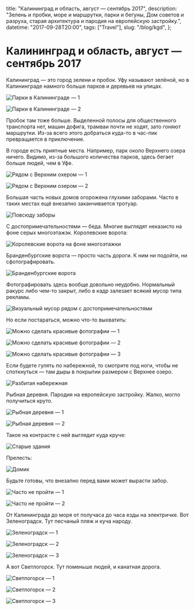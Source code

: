   title: "Калининград и область, август — сентябрь 2017",
  description:
    "Зелень и пробки, море и маршрутки, парки и бегуны, Дом советов и разруха, старая архитектура и пародия на европейскую застройку.",
  datetime: "2017-09-28T20:00",
  tags: ["Travel"],
  slug: "/blog/kgd",
};

# Калининград и область, август — сентябрь 2017

Калининград — это город зелени и пробок. Уфу называют зелёной, но в Калининграде намного больше парков и деревьев на улицах.

![Парки в Калининграде — 1](/img/blog/kgd/1.jpg)

![Парки в Калининграде — 2](/img/blog/kgd/2.jpg)

Пробок там тоже больше. Выделенной полосы для общественного транспорта нет, машин дофига, трамваи почти не ходят, зато гоняют маршрутки. Из-за всего этого добраться куда-то в час-пик превращается в приключение.

В городе есть приятные места. Например, парк около Верхнего озера ничего. Видимо, из-за большого количества парков, здесь бегает больше людей, чем в Уфе.

![Рядом с Верхним охером — 1](/img/blog/kgd/3.jpg)

![Рядом с Верхним озером — 2](/img/blog/kgd/4.jpg)

Большая часть новых домов огорожена глухими заборами. Часто в таких местах ещё внезапно заканчивается тротуар.

![Повсюду заборы](/img/blog/kgd/5.jpg)

С достопримечательностями — беда. Многие выглядят неказисто на фоне серых многоэтажэк. Королевские ворота:

![Королевские ворота на фоне многоэтажки](/img/blog/kgd/6.jpg)

Бранденбургские ворота — просто часть дороги. К ним ни подойти, ни сфотографировать.

![Бранденбургские ворота](/img/blog/kgd/7.jpg)

Фотографировать здесь вообще довольно неудобно. Нормальный ракурс либо чем-то закрыт, либо в кадр залезает всякий мусор типа рекламы.

![Визуальный мусор рядом с достопримечательностями](/img/blog/kgd/8.jpg)

Но если постараться, можно что-то выхватить:

![Можно сделать красивые фотографии — 1](/img/blog/kgd/9.jpg)

![Можно сделать красивые фотографии — 2](/img/blog/kgd/9_1.jpg)

![Можно сделать красивые фотографии — 3](/img/blog/kgd/10.jpg)

Если будете гулять по набережной, то смотрите под ноги, чтобы не споткнуться — там дыры в покрытии размером с Верхнее озеро.

![Разбитая набережная](/img/blog/kgd/11.jpg)

Рыбная деревня. Пародия на европейскую застройку. Жалко, могло получиться круто.

![Рыбная деревня — 1](/img/blog/kgd/12.jpg)

![Рыбная деревня — 2](/img/blog/kgd/13.jpg)

Такое на контрасте с ней выглядит куда круче:

![Старые здания](/img/blog/kgd/15.jpg)

Прелесть:

![Домик](/img/blog/kgd/16.jpg)

Будьте готовы, что внезапно перед вами может вырасти забор.

![Часто не пройти — 1](/img/blog/kgd/17.jpg)

![Часто не пройти — 2](/img/blog/kgd/18.jpg)

От Калининграда до моря от получаса до часа езды на электричке. Вот Зеленоградск. Тут песчаный пляж и куча народу.

![Зеленоградск — 1](/img/blog/kgd/19.jpg)

![Зеленоградск — 2](/img/blog/kgd/20.jpg)

![Зеленоградск — 3](/img/blog/kgd/21.jpg)

А вот Светлогорск. Тут поменьше людей, и канатная дорога.

![Светлогорск — 1](/img/blog/kgd/22.jpg)

![Светлогорск — 2](/img/blog/kgd/cover.jpg)

![Светлогорск — 3](/img/blog/kgd/24.jpg)
